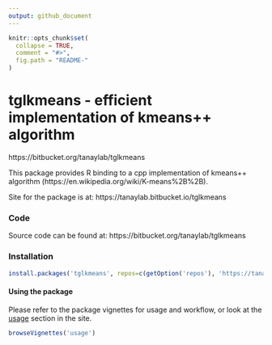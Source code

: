 ```yaml
---
output: github_document
---
```


```r
knitr::opts_chunk$set(
  collapse = TRUE,
  comment = "#>",
  fig.path = "README-"
)
```

# tglkmeans - efficient implementation of kmeans++ algorithm
https://bitbucket.org/tanaylab/tglkmeans

This package provides R binding to a cpp implementation of kmeans++ algorithm (https://en.wikipedia.org/wiki/K-means%2B%2B).

Site for the package is at:
https://tanaylab.bitbucket.io/tglkmeans


### Code
Source code can be found at: https://bitbucket.org/tanaylab/tglkmeans


### Installation 

```r
install.packages('tglkmeans', repos=c(getOption('repos'), 'https://tanaylab.bitbucket.io/repo'))
```

#### Using the package
Please refer to the package vignettes for usage and workflow, or look at the [usage](https://tanaylab.bitbucket.io/tglkmeans/articles/usage.html) section in the site.


```r
browseVignettes('usage') 
```
